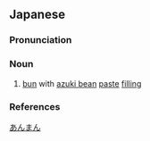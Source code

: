 ==Japanese==
{{ja-kanjitab|あん|まん|yomi=o}}

===Pronunciation===
{{ja-pron|yomi=o|あんまん|acc=0|acc_ref=DJR,NHK}}

===Noun===
{{ja-noun|あんまん}}

# [[bun]] with [[azuki bean]] [[paste]] [[filling]]

===References===
<references/>

[[Category:ja:Foods|あんまん]]
